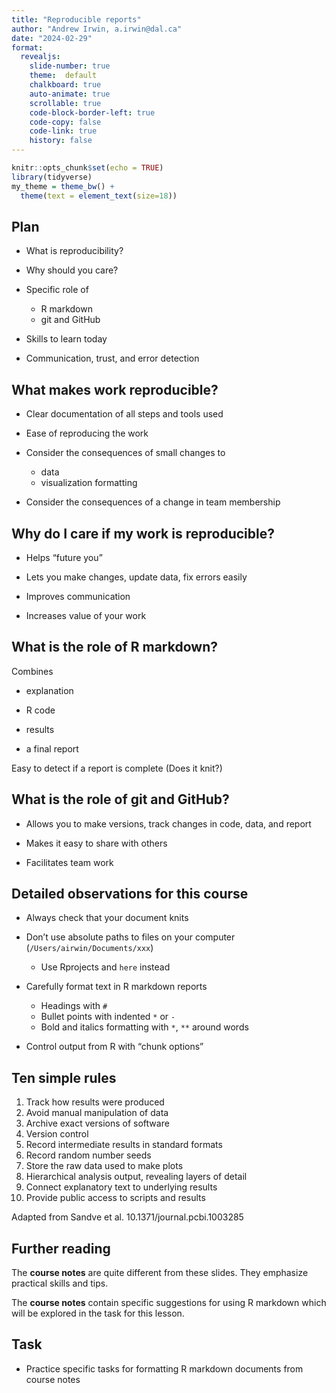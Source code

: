```yaml
---
title: "Reproducible reports"
author: "Andrew Irwin, a.irwin@dal.ca"
date: "2024-02-29"
format:
  revealjs:
    slide-number: true
    theme:  default
    chalkboard: true
    auto-animate: true
    scrollable: true
    code-block-border-left: true
    code-copy: false
    code-link: true
    history: false
---
```


```r
knitr::opts_chunk$set(echo = TRUE)
library(tidyverse)
my_theme = theme_bw() + 
  theme(text = element_text(size=18))
```

## Plan

* What is reproducibility?

* Why should you care?

* Specific role of 

  * R markdown
  * git and GitHub

* Skills to learn today

* Communication, trust, and error detection

## What makes work reproducible?

* Clear documentation of all steps and tools used

* Ease of reproducing the work

* Consider the consequences of small changes to 

  * data
  * visualization formatting
  
* Consider the consequences of a change in team membership

## Why do I care if my work is reproducible?

* Helps "future you"

* Lets you make changes, update data, fix errors easily

* Improves communication

* Increases value of your work

## What is the role of R markdown?

Combines

* explanation

* R code

* results

* a final report

Easy to detect if a report is complete (Does it knit?)

## What is the role of git and GitHub?

* Allows you to make versions, track changes in code, data, and report

* Makes it easy to share with others 

* Facilitates team work

## Detailed observations for this course

* Always check that your document knits

* Don't use absolute paths to files on your computer (`/Users/airwin/Documents/xxx`)

  * Use Rprojects and `here` instead
  
* Carefully format text in R markdown reports

  * Headings with `#`
  * Bullet points with indented `*` or `-`
  * Bold and italics formatting with `*`, `**` around words

* Control output from R with "chunk options"

## Ten simple rules {.smaller}

1. Track how results were produced
1. Avoid manual manipulation of data
1. Archive exact versions of software
1. Version control
1. Record intermediate results in standard formats
1. Record random number seeds
1. Store the raw data used to make plots
1. Hierarchical analysis output, revealing layers of detail
1. Connect explanatory text to underlying results
10. Provide public access to scripts and results

Adapted from Sandve et al. 10.1371/journal.pcbi.1003285



## Further reading

The **course notes** are quite different from these slides. They emphasize practical skills and tips. 

The **course notes** contain specific suggestions for using R markdown which will be explored in the task for this lesson.


## Task

* Practice specific tasks for formatting R markdown documents from course notes

